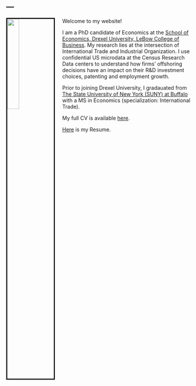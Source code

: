 ---
---

<link rel="stylesheet" href="styles.css" type="text/css">

<img src="me.jpg" style="width:25%; border:03px solid; margin-right: 20px" align="left">

Welcome to my website! 

I am a PhD candidate of Economics at the [School of Economics, Drexel University, LeBow College of Business](https://www.lebow.drexel.edu/faculty-and-research/disciplines/economics). My research lies at the intersection of International Trade and Industrial Organization. I use confidential US microdata at the Census Research Data centers to understand how firms' offshoring decisions have an impact on their R&D investment choices, patenting and employment growth.

Prior to joining Drexel University, I gradauated from [The State University of New York (SUNY) at Buffalo](https://arts-sciences.buffalo.edu/economics.html) with a MS in Economics (specialization: International Trade).

My full CV is available [here](files/CV.pdf).

[Here](files/Resume.pdf) is my Resume.

